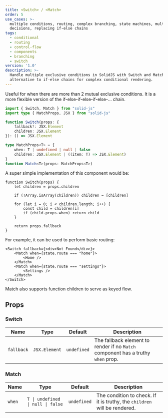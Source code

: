 ```yaml
---
title: <Switch> / <Match>
order: 5
use_cases: >-
  multiple conditions, routing, complex branching, state machines, multi-way
  decisions, replacing if-else chains
tags:
  - conditional
  - routing
  - control-flow
  - components
  - branching
  - switch
version: '1.0'
description: >-
  Handle multiple exclusive conditions in SolidJS with Switch and Match. Clean
  alternative to if-else chains for complex conditional rendering.
---
```


Useful for when there are more than 2 mutual exclusive conditions. It is a more flexible version of the if-else-if-else-if-else-... chain.

```ts
import { Switch, Match } from "solid-js"
import type { MatchProps, JSX } from "solid-js"

function Switch(props: {
	fallback?: JSX.Element
	children: JSX.Element
}): () => JSX.Element

type MatchProps<T> = {
	when: T | undefined | null | false
	children: JSX.Element | ((item: T) => JSX.Element)
}
function Match<T>(props: MatchProps<T>)
```

A super simple implementation of this component would be:

```tsx
function Switch(props) {
	let children = props.children

	if (!Array.isArray(children)) children = [children]

	for (let i = 0; i < children.length; i++) {
		const child = children[i]
		if (child.props.when) return child
	}

	return props.fallback
}
```

For example, it can be used to perform basic routing:

```tsx
<Switch fallback={<div>Not Found</div>}>
	<Match when={state.route === "home"}>
		<Home />
	</Match>
	<Match when={state.route === "settings"}>
		<Settings />
	</Match>
</Switch>
```

Match also supports function children to serve as keyed flow.

## Props

### Switch

| Name       | Type          | Default     | Description                                                                      |
| ---------- | ------------- | ----------- | -------------------------------------------------------------------------------- |
| `fallback` | `JSX.Element` | `undefined` | The fallback element to render if no `Match` component has a truthy `when` prop. |

### Match

| Name   | Type                              | Default     | Description                                                               |
| ------ | --------------------------------- | ----------- | ------------------------------------------------------------------------- |
| `when` | `T \| undefined \| null \| false` | `undefined` | The condition to check. If it is truthy, the `children` will be rendered. |
